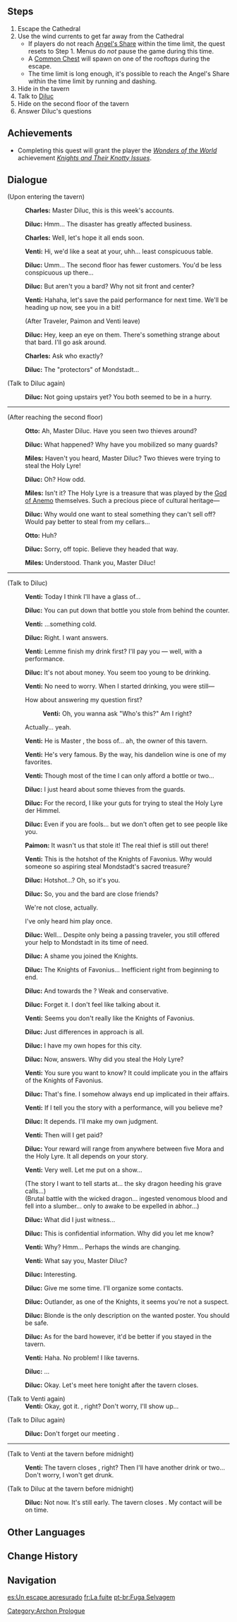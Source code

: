 {{Quest Infobox
|id            = 00376
|image         = Archon Quest C0A2 Wild Escape.png
|type          = Archon
|chapter       = Prologue
|actNum        = II
|act           = For a Tomorrow Without Tears
|part          = 7
|startLocation = [[City of Mondstadt|Mondstadt]], [[Mondstadt]]
|region        = Mondstadt
|area          = Starfell Valley
|subarea       = City of Mondstadt
|prev          = Venti's New Plan
|next          = Behind the Scenes
|exp           = 250
|mora          = 5,450
|other         = {{Card|Character EXP|2,850}}{{Card|Fine Enhancement Ore|5}}
|characters    = Charles;Diluc;Miles;Otto;Paimon;Traveler;Venti
|voiced        = yes
}}
{{TeyvatQuest|0|2|part=7}}

==Steps==
# Escape the Cathedral
# Use the wind currents to get far away from the Cathedral
#* If players do not reach [[Angel's Share]] within the time limit, the quest resets to Step 1. Menus do ''not'' pause the game during this time.
#* A [[Common Chest]] will spawn on one of the rooftops during the escape.
#*The time limit is long enough, it's possible to reach the Angel's Share within the time limit by running and dashing.
# Hide in the tavern
# Talk to [[Diluc]]
# Hide on the second floor of the tavern
# Answer Diluc's questions

==Achievements==
* Completing this quest will grant the player the ''[[Wonders of the World]]'' achievement ''[[Knights and Their Knotty Issues]]''.

==Dialogue==
{{Quest Description|[[Venti]]'s plan to steal the [[Holy Lyre der Himmel|Holy Lyre]] went off without a hitch. Well, almost &mdash; when the Lyre was almost in your hands, a stranger stole it from under your noses. Your movements alerted the guards, forcing you to flee the [[Mondstadt Cathedral|Cathedral]].}}
{{Dialogue start}}
;(Upon entering the tavern)
:{{A|vo mdaq049 4 barkeeper 01.ogg}} '''Charles:''' Master Diluc, this is this week's accounts.
:{{A|vo mdaq049 4 diluc 01.ogg}} '''Diluc:''' Hmm... The disaster has greatly affected business.
:{{A|vo mdaq049 4 barkeeper 02.ogg}} '''Charles:''' Well, let's hope it all ends soon.
:{{A|vo mdaq049 4 venti 01.ogg}} '''Venti:''' Hi, we'd like a seat at your, uhh... least conspicuous table.
:{{A|vo mdaq049 4 diluc 02.ogg}} '''Diluc:''' Umm... The second floor has fewer customers. You'd be less conspicuous up there...
:{{A|vo mdaq049 4 diluc 03.ogg}} '''Diluc:''' But aren't you a bard? Why not sit front and center?
:{{A|vo mdaq049 4 venti 02.ogg}} '''Venti:''' Hahaha, let's save the paid performance for next time. We'll be heading up now, see you in a bit!
:;(After Traveler, Paimon and Venti leave)
:{{A|vo mdaq049 4 diluc 04.ogg}} '''Diluc:''' Hey, keep an eye on them. There's something strange about that bard. I'll go ask around.
:{{A|vo mdaq049 4 barkeeper 03.ogg}} '''Charles:''' Ask who exactly?
:{{A|vo mdaq049 4 diluc 05.ogg}} '''Diluc:''' The "protectors" of Mondstadt...

;(Talk to Diluc again)
:{{A|vo dialog mdaq050 diluc 01.ogg}} '''Diluc:''' Not going upstairs yet? You both seemed to be in a hurry.

----

;(After reaching the second floor)
:{{A|vo mdaq050 6 guard2 01.ogg}} '''Otto:''' Ah, Master Diluc. Have you seen two thieves around?
:{{A|vo mdaq050 6 diluc 01.ogg}} '''Diluc:''' What happened? Why have you mobilized so many guards?
:{{A|vo mdaq050 6 guard2 02.ogg}} '''Miles:''' Haven't you heard, Master Diluc? Two thieves were trying to steal the Holy Lyre!
:{{A|vo mdaq050 6 diluc 02.ogg}} '''Diluc:''' Oh? How odd.
:{{A|vo mdaq050 6 guard2 03.ogg}} '''Miles:''' Isn't it? The Holy Lyre is a treasure that was played by the [[Barbatos|God of Anemo]] themselves. Such a precious piece of cultural heritage&mdash;
:{{A|vo mdaq050 6 diluc 03.ogg}} '''Diluc:''' Why would one want to steal something they can't sell off? Would pay better to steal from my cellars...
:{{A|vo mdaq050 6 guard2 04.ogg}} '''Otto:''' Huh?
:{{A|vo mdaq050 6 diluc 04.ogg}} '''Diluc:''' Sorry, off topic. Believe they headed that way.
:{{A|vo mdaq050 6 guard2 05.ogg}} '''Miles:''' Understood. Thank you, Master Diluc!

----

;(Talk to Diluc)
:{{A|vo mdaq050 7 venti 01.ogg}} '''Venti:''' Today I think I'll have a glass of...
:{{A|vo mdaq050 7 diluc 01.ogg}} '''Diluc:''' You can put down that bottle you stole from behind the counter.
:{{A|vo mdaq050 7 venti 02.ogg}} '''Venti:''' ...something cold.
:{{A|vo mdaq050 7 diluc 02.ogg}} '''Diluc:''' Right. I want answers.
:{{A|vo mdaq050 7 venti 03.ogg}} '''Venti:''' Lemme finish my drink first? I'll pay you &mdash; well, with a performance.
:{{A|vo mdaq050 7 diluc 03.ogg}} '''Diluc:''' It's not about money. You seem too young to be drinking.
:{{A|vo mdaq050 7 venti 04.ogg}} '''Venti:''' No need to worry. When I started drinking, you were still&mdash;
:{{DIcon}} How about answering my question first?
::{{A|vo mdaq050 7 venti 05.ogg}} '''Venti:''' Oh, you wanna ask "Who's this?" Am I right?
:{{DIcon}} Actually... yeah.
:{{A|vo mdaq050 7 venti 06.ogg}} '''Venti:''' He is Master {{Color|buzzword|Diluc}}, the boss of... ah, the owner of this tavern.
:{{A|vo mdaq050 7 venti 07.ogg}} '''Venti:''' He's very famous. By the way, his dandelion wine is one of my favorites.
:{{A|vo mdaq050 7 venti 08.ogg}} '''Venti:''' Though most of the time I can only afford a bottle or two...
:{{A|vo mdaq050 7 diluc 04.ogg}} '''Diluc:''' I just heard about some thieves from the guards.
:{{A|vo mdaq050 7 diluc 05.ogg}} '''Diluc:''' For the record, I like your guts for trying to steal the Holy Lyre der Himmel.
:{{A|vo mdaq050 7 diluc 06.ogg}} '''Diluc:''' Even if you are fools... but we don't often get to see people like you.
:{{A|vo mdaq050 7 paimon 01.ogg}} '''Paimon:''' It wasn't us that stole it! The real thief is still out there!
:{{A|vo mdaq050 7 venti 10.ogg}} '''Venti:''' This is the hotshot of the Knights of Favonius. Why would someone so aspiring steal Mondstadt's sacred treasure?
:{{A|vo mdaq050 7 diluc 07.ogg}} '''Diluc:''' Hotshot...? Oh, so it's you.
:{{A|vo mdaq050 7 diluc 08.ogg}} '''Diluc:''' So, you and the bard are close friends?
:{{DIcon}} We're not close, actually.
:{{DIcon}} I've only heard him play once.
:{{A|vo mdaq050 7 diluc 09.ogg}} '''Diluc:''' Well... Despite only being a passing traveler, you still offered your help to Mondstadt in its time of need.
:{{A|vo mdaq050 7 diluc 10.ogg}} '''Diluc:''' A shame you joined the Knights.
:{{A|vo mdaq050 7 diluc 11.ogg}} '''Diluc:''' The Knights of Favonius... Inefficient right from beginning to end.
:{{A|vo mdaq050 7 diluc 12.ogg}} '''Diluc:''' And towards the {{Color|buzzword|Fatui}}? Weak and conservative.
:{{A|vo mdaq050 7 diluc 13.ogg}} '''Diluc:''' Forget it. I don't feel like talking about it.
:{{A|vo mdaq050 7 venti 11.ogg}} '''Venti:''' Seems you don't really like the Knights of Favonius.
:{{A|vo mdaq050 7 diluc 14.ogg}} '''Diluc:''' Just differences in approach is all.
:{{A|vo mdaq050 7 diluc 15.ogg}} '''Diluc:''' I have my own hopes for this city.
:{{A|vo mdaq050 7 diluc 16.ogg}} '''Diluc:''' Now, answers. Why did you steal the Holy Lyre?
:{{A|vo mdaq050 7 venti 12.ogg}} '''Venti:''' You sure you want to know? It could implicate you in the affairs of the Knights of Favonius.
:{{A|vo mdaq050 7 diluc 17.ogg}} '''Diluc:''' That's fine. I somehow always end up implicated in their affairs.
:{{A|vo mdaq050 7 venti 13.ogg}} '''Venti:''' If I tell you the story with a performance, will you believe me?
:{{A|vo mdaq050 7 diluc 18.ogg}} '''Diluc:''' It depends. I'll make my own judgment.
:{{A|vo mdaq050 7 venti 14.ogg}} '''Venti:''' Then will I get paid?
:{{A|vo mdaq050 7 diluc 19.ogg}} '''Diluc:''' Your reward will range from anywhere between five Mora and the Holy Lyre. It all depends on your story.
:{{A|vo mdaq050 7 venti 15.ogg}} '''Venti:''' Very well. Let me put on a show...

:{{Color|menu|You listen to Venti sing the song about the dragon once more...}}
:(The story I want to tell starts at... the sky dragon heeding his grave calls...)
:(Brutal battle with the wicked dragon... ingested venomous blood and fell into a slumber... only to awake to be expelled in abhor...)

:{{A|vo mdaq050 7 diluc 20.ogg}} '''Diluc:''' What did I just witness...
:{{A|vo mdaq050 7 diluc 21.ogg}} '''Diluc:''' This is confidential information. Why did you let me know?
:{{A|vo mdaq050 7 venti 16.ogg}} '''Venti:''' Why? Hmm... Perhaps the winds are changing.
:{{A|vo mdaq050 7 venti 17.ogg}} '''Venti:''' What say you, Master Diluc?
:{{A|vo mdaq050 7 diluc 22.ogg}} '''Diluc:''' Interesting.
:{{A|vo mdaq050 7 diluc 23.ogg}} '''Diluc:''' Give me some time. I'll organize some contacts.
:{{A|vo mdaq050 7 diluc 24.ogg}} '''Diluc:''' Outlander, as one of the Knights, it seems you're not a suspect.
:{{A|vo mdaq050 7 diluc 25.ogg}} '''Diluc:''' Blonde is the only description on the wanted poster. You should be safe.
:{{A|vo mdaq050 7 diluc 26.ogg}} '''Diluc:''' As for the bard however, it'd be better if you stayed in the tavern.
:{{A|vo mdaq050 7 venti 18.ogg}} '''Venti:''' Haha. No problem! I like taverns.
:{{A|vo mdaq050 7 diluc 27.ogg}} '''Diluc:''' ...
:{{A|vo mdaq050 7 diluc 28.ogg}} '''Diluc:''' Okay. Let's meet here tonight after the tavern closes.

;(Talk to Venti again)
:'''Venti:''' Okay, got it. {{Color|buzzword|Tomorrow night}}, right? Don't worry, I'll show up...

;(Talk to Diluc again)
:{{A|vo dialog mdaq050 diluc 03.ogg}} '''Diluc:''' Don't forget our meeting {{Color|buzzword|tomorrow night}}.

----

;(Talk to Venti at the tavern before midnight)
:{{A|vo dialog mdaq050 venti 01.ogg}} '''Venti:''' The tavern closes {{Color|buzzword|at midnight}}, right? Then I'll have another drink or two... Don't worry, I won't get drunk.

;(Talk to Diluc at the tavern before midnight)
:{{A|vo dialog mdaq050 diluc 02.ogg}} '''Diluc:''' Not now. It's still early. The tavern closes {{Color|buzzword|at midnight}}. My contact will be on time.
{{dialogue end}}

==Other Languages==
{{Other Languages
|en      = Wild Escape
|zhs     = 逃亡
|zhs_rm  = Táowáng
|zht     = 逃亡
|zht_rm  = Táowáng
|zh_tl   = Escape
|ja      = 逃亡
|ja_rm   = Toubou
|ja_tl   = Escape
|ko      = 도망
|ko_rm   = Domang
|ko_tl   = Escape
|es      = Un escape apresurado
|es_tl   = A Hurried Escape
|fr      = La fuite
|fr_tl   = The Escape
|ru      = Погоня
|ru_tl   = The Chase
|th      = หนีสิรออะไร!!!
|th_rm   = Ni si ro arai!!!
|th_tl   = Run, What are You Waiting For?!!!
|vi      = Chạy Trốn
|vi_tl   = Escape
|de      = Hastige Flucht
|de_tl   = Hastily Escape
|id      = Melarikan Diri
|id_tl   = Escape
|pt      = Fuga Selvagem
|pt_tl   = Wild Escape
|tr      = Kaçma Zamanı
|tr_tl   = 
|it      = Fuga selvaggia
|it_tl   = Wild Escape
}}

==Change History==
{{Change History|1.0}}

==Navigation==
{{Archon Quest Navbox|chapter=Prologue}}
[[Category:Archon Prologue]]

[[es:Un escape apresurado]]
[[fr:La fuite]]
[[pt-br:Fuga Selvagem]]